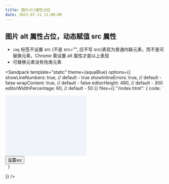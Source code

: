 ```yaml
---
title: 图片alt属性占位
date: 2023-07-11 11:00:00
---
```



## 图片 alt 属性占位，动态赋值 src 属性

- `img` 标签不设置 src (不是 src="", 应不写 src)表现为普通内联元素，而不是可替换元素，Chrome 需设置 alt 属性才是以上表现
- 可替换元素没有伪类元素

<Sandpack 
  template="static"
  theme={aquaBlue}
  options={{
    showLineNumbers: true, // default - true
    showInlineErrors: true, // default - false
    wrapContent: true, // default - false
    editorHeight: 480, // default - 300
    editorWidthPercentage: 60, // default - 50
  }}
  files={{
    "/index.html": {
      code: 
        `<!DOCTYPE html>
<html lang="en">
  <head>
    <meta charset="UTF-8" />
    <meta name="viewport" content="width=device-width, initial-scale=1.0" />
    <meta http-equiv="X-UA-Compatible" content="ie=edge" />
    <title>Static Template</title>
    <style>
      img {
        width: 256px;
        height: 192px;
        display: inline-block;
        color: transparent;
        position: relative;
        overflow: hidden;
      }
      img:not([src]) {
        visibility: hidden;
      }
      /* 可替换元素没有伪类元素 */
      img::before {
        content: '';
        width: 100%;
        height: 100%;
        position: absolute;
        left: 0;
        background: #f0f3f9;
        visibility: visible;
      }
      img::after {
        content: attr(alt);
        width: 100%;
        height: 24px;
        text-align: center;
        line-height: 24px;
        position: absolute;
        bottom: 0;
        left:0;
        visibility: visible;
        color: white;
        background: rgba(0, 0, 0, 0.5);
        transform: translateY(100%);
        transition: tranform 0.2s;
      }
      img:hover::after {
        transform: translateY(0);
      }
      #btn {
        display: block;
      }
    </style>

  </head>
  <body>
    <img id="img" alt="IMG ALT占位符" />
    <button id="btn" onclick="setSrc()">设置src</button>
    <script>
      let hasSrc = false
      const imgEle = document.getElementById('img')
      const btnEle = document.getElementById('btn')
      function setSrc() {
        if (!hasSrc) {
          imgEle.setAttribute('src', 'https://demo.cssworld.cn/images/common/l/1.jpg')
          btnEle.innerHTML = '移除src'
          hasSrc = true
        } else {
          imgEle.removeAttribute('src')
          btnEle.innerHTML = '设置src'
          hasSrc = false
        }
      }
    </script>
  </body>
</html>
`
      }

}}
/>
